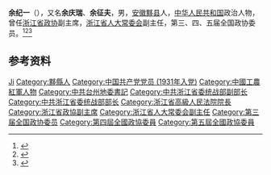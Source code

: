 '''余纪一'''（{{bd|1911年|11月24日|2010年|10月9日}}），又名'''余庆瑞'''、'''余征夫'''，男，[[安徽|安徽]][[黟县|黟县]]人，[[中华人民共和国|中华人民共和国]]政治人物，曾任[[浙江省政协|浙江省政协]]副主席，[[浙江省人大常委会|浙江省人大常委会]]副主任，第三、四、五届全国政协委员。<ref>{{Cite web|title=浙江省人大常委会原副主任 余纪一同志遗体在杭火化|url=http://zjnews.zjol.com.cn/system/2010/10/17/017008892.shtml|accessdate=2020-09-07|work=浙江日报}}</ref><ref>{{Cite book|title=中国近现代人物别名词典|author=徐为民编|publisher=沈阳出版社|year=1993|isbn=|location=沈阳|pages=}}</ref><ref>{{Cite book|title=中华人民共和国职官志|author=何虎生, 李耀东, 向常福主编|publisher=中国社会出版社|year=2003|isbn=9787800883934|location=北京|pages=}}</ref>

== 参考资料 ==
{{reflist}}

{{中国人物小作品}}

{{Authority control}}
{{DEFAULTSORT:Yu余}}
[[Category:余姓|Ji]]
[[Category:黟縣人|Category:黟縣人]]
[[Category:中国共产党党员_(1931年入党)|Category:中国共产党党员 (1931年入党)]]
[[Category:中國工農紅軍人物|Category:中國工農紅軍人物]]
[[Category:中共台州地委書記|Category:中共台州地委書記]]
[[Category:中共浙江省委统战部副部长|Category:中共浙江省委统战部副部长]]
[[Category:中共浙江省委统战部部长|Category:中共浙江省委统战部部长]]
[[Category:浙江省高級人民法院院長|Category:浙江省高級人民法院院長]]
[[Category:浙江省政協副主席|Category:浙江省政協副主席]]
[[Category:浙江省人大常委会副主任|Category:浙江省人大常委会副主任]]
[[Category:第三届全国政协委员|Category:第三届全国政协委员]]
[[Category:第四屆全國政協委員|Category:第四屆全國政協委員]]
[[Category:第五屆全國政協委員|Category:第五屆全國政協委員]]